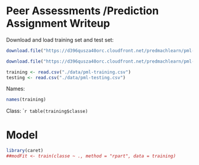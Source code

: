 Peer Assessments /Prediction Assignment Writeup
========================================================

Download and load training set and test set:

```r
download.file("https://d396qusza40orc.cloudfront.net/predmachlearn/pml-training.csv", destfile = "./data/pml-training.csv", method = "curl")

download.file("https://d396qusza40orc.cloudfront.net/predmachlearn/pml-testing.csv", destfile = "./data/pml-testing.csv", method = "curl")

training <- read.csv("./data/pml-training.csv")
testing <- read.csv("./data/pml-testing.csv")

```


Names:
```r
names(training)
```

Class:
````r
table(training$classe)
```

# Model
```r
library(caret)
##modFit <- train(classe ~ ., method = "rpart", data = training) 
```









